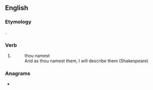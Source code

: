 ==English==

===Etymology===
{{suffix|en|name|est|nocat=1}}.

===Verb===
{{head|en|verb form}}

# {{en-archaic second-person singular of|name|lang=en}}
#: thou namest
#: And as thou namest them, I will describe them (Shakespeare)

===Anagrams===
* {{anagrams|en|a=aemnst|Manets|Masten|aments|ant'ems|antems|mantes|mean'st|menats|stamen}}
